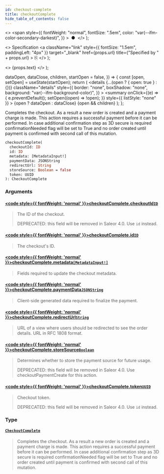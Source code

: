 ```yaml
---
id: checkout-complete
title: checkoutComplete
hide_table_of_contents: false
---
```


  <>
    <span
      style={{
        fontWeight: "normal",
        fontSize: ".5em",
        color: "var(--ifm-color-secondary-darkest)",
      }}
    >
      &nbsp;●&nbsp;
    </span>
  </>
);

  <>
    Specification
    <a
      className="link"
      style={{ fontSize: "1.5em", paddingLeft: "4px" }}
      target="\_blank"
      href={props.url}
      title={"Specified by " + props.url}
    >
      ⎘
    </a>
  </>
);

  <>
    <span className={props.class}>{props.text}</span>
  </>
);


  dataOpen,
  dataClose,
  children,
  startOpen = false,
}) => {
  const [open, setOpen] = useState(startOpen);
  return (
    <details
      {...(open ? { open: true } : {})}
      className="details"
      style={{
        border: "none",
        boxShadow: "none",
        background: "var(--ifm-background-color)",
      }}
    >
      <summary
        onClick={(e) => {
          e.preventDefault();
          setOpen((open) => !open);
        }}
        style={{ listStyle: "none" }}
      >
        {open ? dataOpen : dataClose}
      </summary>
      {open && children}
    </details>
  );
};

Completes the checkout. As a result a new order is created and a payment charge is made. This action requires a successful payment before it can be performed. In case additional confirmation step as 3D secure is required confirmationNeeded flag will be set to True and no order created until payment is confirmed with second call of this mutation.

```graphql
checkoutComplete(
  checkoutId: ID
  id: ID
  metadata: [MetadataInput!]
  paymentData: JSONString
  redirectUrl: String
  storeSource: Boolean = false
  token: UUID
): CheckoutComplete
```

### Arguments

#### [<code style={{ fontWeight: 'normal' }}>checkoutComplete.<b>checkoutId</b></code>](#)<Bullet />[`ID`](../../../api-reference/miscellaneous/scalars/id) <Badge class="badge badge--secondary" text="scalar"/>

> The ID of the checkout.
>
> DEPRECATED: this field will be removed in Saleor 4.0. Use `id` instead.

#### [<code style={{ fontWeight: 'normal' }}>checkoutComplete.<b>id</b></code>](#)<Bullet />[`ID`](../../../api-reference/miscellaneous/scalars/id) <Badge class="badge badge--secondary" text="scalar"/>

> The checkout's ID.
>
> <Badge text="Added in Saleor 3.4" class="secondary margin-bottom--sm" />

#### [<code style={{ fontWeight: 'normal' }}>checkoutComplete.<b>metadata</b></code>](#)<Bullet />[`[MetadataInput!]`](../../../api-reference/miscellaneous/inputs/metadata-input) <Badge class="badge badge--secondary" text="list"/> <Badge class="badge badge--secondary" text="input"/>

> Fields required to update the checkout metadata.
>
> <Badge text="Added in Saleor 3.8" class="secondary margin-bottom--sm" />

#### [<code style={{ fontWeight: 'normal' }}>checkoutComplete.<b>paymentData</b></code>](#)<Bullet />[`JSONString`](../../../api-reference/miscellaneous/scalars/jsonstring) <Badge class="badge badge--secondary" text="scalar"/>

> Client-side generated data required to finalize the payment.

#### [<code style={{ fontWeight: 'normal' }}>checkoutComplete.<b>redirectUrl</b></code>](#)<Bullet />[`String`](../../../api-reference/miscellaneous/scalars/string) <Badge class="badge badge--secondary" text="scalar"/>

> URL of a view where users should be redirected to see the order details. URL in RFC 1808 format.

#### [<code style={{ fontWeight: 'normal' }}>checkoutComplete.<b>storeSource</b></code>](#)<Bullet />[`Boolean`](../../../api-reference/miscellaneous/scalars/boolean) <Badge class="badge badge--secondary" text="scalar"/>

> Determines whether to store the payment source for future usage.
>
> DEPRECATED: this field will be removed in Saleor 4.0. Use checkoutPaymentCreate for this action.

#### [<code style={{ fontWeight: 'normal' }}>checkoutComplete.<b>token</b></code>](#)<Bullet />[`UUID`](../../../api-reference/miscellaneous/scalars/uuid) <Badge class="badge badge--secondary" text="scalar"/>

> Checkout token.
>
> DEPRECATED: this field will be removed in Saleor 4.0. Use `id` instead.

### Type

#### [`CheckoutComplete`](../../../api-reference/checkout/objects/checkout-complete) <Badge class="badge badge--secondary" text="object"/>

> Completes the checkout. As a result a new order is created and a payment charge is made. This action requires a successful payment before it can be performed. In case additional confirmation step as 3D secure is required confirmationNeeded flag will be set to True and no order created until payment is confirmed with second call of this mutation.
